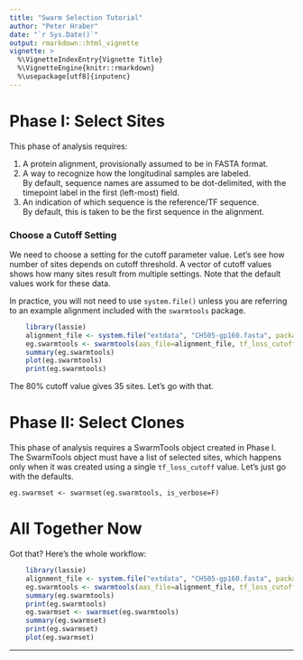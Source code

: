 ```yaml
---
title: "Swarm Selection Tutorial"
author: "Peter Hraber"
date: "`r Sys.Date()`"
output: rmarkdown::html_vignette
vignette: >
  %\VignetteIndexEntry{Vignette Title}
  %\VignetteEngine{knitr::rmarkdown}
  %\usepackage[utf8]{inputenc}
---
```


# Phase I: Select Sites

This phase of analysis requires:

1. A protein alignment, provisionally assumed to be in FASTA format.
1. A way to recognize how the longitudinal samples are labeled.  
By default, sequence names are assumed to be dot-delimited,
with the timepoint label in the first (left-most) field.
1. An indication of which sequence is the reference/TF sequence.  
By default, this is taken to be the first sequence in the alignment.

### Choose a Cutoff Setting

We need to choose a setting for the cutoff parameter value.
Let's see how number of sites depends on cutoff threshold.
A vector of cutoff values shows how many sites result from 
multiple settings.  Note that the default values work for these data.

In practice, you will not need to use `system.file()` unless you are 
referring to an example alignment included with the `swarmtools` package.

```r
    library(lassie)
    alignment_file <- system.file("extdata", "CH505-gp160.fasta", package="lassie")
    eg.swarmtools <- swarmtools(aas_file=alignment_file, tf_loss_cutoff=80)
    summary(eg.swarmtools)
    plot(eg.swarmtools)
    print(eg.swarmtools)
```

The 80% cutoff value gives 35 sites.  Let's go with that.

# Phase II: Select Clones

This phase of analysis requires a SwarmTools object created in Phase I.  
The SwarmTools object must have a list of selected sites, which happens only 
when it was created using a single `tf_loss_cutoff` value.
Let's just go with the defaults.

    eg.swarmset <- swarmset(eg.swarmtools, is_verbose=F)

# All Together Now

Got that?  Here's the whole workflow:

```r
    library(lassie)
    alignment_file <- system.file("extdata", "CH505-gp160.fasta", package="lassie")
    eg.swarmtools <- swarmtools(aas_file=alignment_file, tf_loss_cutoff=80)
    summary(eg.swarmtools)
    print(eg.swarmtools)
    eg.swarmset <- swarmset(eg.swarmtools)
    summary(eg.swarmset)
    print(eg.swarmset)
    plot(eg.swarmset)
```


***
